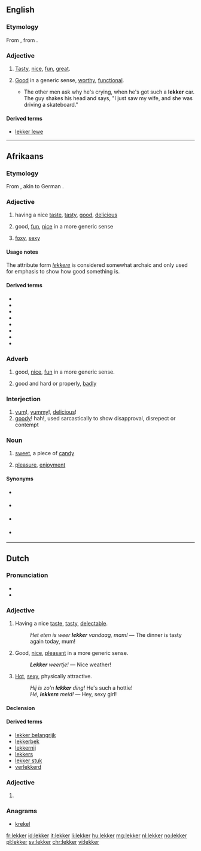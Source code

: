 ==English==

===Etymology===
From {{etyl|af|en}} {{term|lekker|lang=af}}, from {{etyl|nl|en}} {{term|lekker|lang=nl}}.

===Adjective===
{{en-adj}}

# {{context|South Africa|lang=en}} [[tasty|Tasty]], [[nice]], [[fun]], [[great]].
# {{context|South Africa|lang=en}} [[good|Good]] in a generic sense, [[worthy]], [[functional]].
#* {{quote-book
|year=1998
|author=Leon Schuster
|title=Leon Schuster's lekker, thick South African joke book‎
|page=164
|passage=}}The other men ask why he's crying, when he's got such a '''lekker''' car. The guy shakes his head and says, "I just saw my wife, and she was driving a skateboard."

====Derived terms====
* [[lekker lewe]]

----

==Afrikaans==

===Etymology===
From {{etyl|nl|af}} {{term|lekker|lang=nl}}, akin to German {{term|lecker|lang=de}}.

===Adjective===
{{af-adj|lekker|attr2=lekkere}}

# having a nice [[taste]], [[tasty]], [[good]], [[delicious]]
#: {{usex|Die kos het '''lekker''' gesmaak.|t=The food tasted '''nice'''.|lang=af}}
# good, [[fun]], [[nice]] in a more generic sense
#: {{usex|'''Lekker''' tye.|t='''Fun''' times|lang=af}}
# {{context|lang=af|informal}} [[foxy]], [[sexy]]
#: {{usex|Kyk na daai '''lekker''' ding|t=Look at that '''foxy''' lady|lang=af}}

====Usage notes====
The attribute form ''[[lekkere]]'' is considered somewhat archaic and only used for emphasis to show how good something is.

====Derived terms====
{{top2}}
* {{l|af|lekkerbek}}
* {{l|af|lekkergeloof}}
* {{l|af|lekkerkry}}
* {{l|af|lekkerleesboek}}
* {{l|af|lekkerluister}}
* {{l|af|lekkerlyf}}
* {{l|af|lekkerny}}
* {{l|af|lekkermaakkoek}}
{{bottom}}

===Adverb===
{{head|af|adverb}}

# good, [[nice]], [[fun]] in a more generic sense.
#: {{usex|Ons het '''lekker''' gespeel''.|t=We played '''nicely'''. / We had a '''great''' time playing.|lang=af}}
# good and hard or properly, [[badly]]
#: {{usex|Hy was '''lekker''' ingeloop.|t=He was swindled '''badly'''. / He was '''properly''' swindled|lang=af}}

===Interjection===
{{head|af|interjection}}

# [[yum]]!, [[yummy]]!, [[delicious]]!
# [[goody]]! hah!, used sarcastically to show disapproval, disrepect or contempt
#: {{usex|'''Lekker!''' Jy wou mos!|t=You just wanted to do that, huh?|lang=af}}

===Noun===
{{af-noun|s|lekkertjie}}

# [[sweet]], a piece of [[candy]]
# {{context|uncountable|lang=af}} [[pleasure]], [[enjoyment]]

====Synonyms====
* {{sense|candy}} {{l|af|lekkergoed}}
* {{sense|enjoyment|pleasure}} {{l|af|genot}}
* {{sense|pleasure}} {{l|af|lekkerte}}
* {{sense|pleasure|satisfaction}} {{l|af|plesier}}

----

==Dutch==

===Pronunciation===
* {{IPA|/ˈlɛ.kər/|lang=nl}}
* {{audio|Nl-lekker.ogg|Audio}}

===Adjective===
{{nl-adj}}

# Having a nice [[taste]], [[tasty]], [[delectable]].
#: ''Het eten is weer '''lekker''' vandaag, mam!'' &mdash; The dinner is tasty again today, mum!
# Good, [[nice]], [[pleasant]] in a more generic sense.
#: '''''Lekker''' weertje!'' &mdash; Nice weather!
# {{context|colloquial|lang=nl}} [[hot|Hot]], [[sexy]], physically attractive.
#: ''Hij is zo'n '''lekker''' ding!'' He's such a hottie!
#: ''Hé, '''lekkere''' meid!'' &mdash; Hey, sexy girl!

====Declension====
{{nl-decl-adj}}

====Derived terms====
{{top2}}
* [[lekker belangrijk]]
* [[lekkerbek]]
* [[lekkernij]]
* [[lekkers]] {{n}}
* [[lekker stuk]] {{n}}
* [[verlekkerd]]
{{bottom}}

===Adjective===
{{nl-adj-comp}}

# {{nl-adj form of|comp|lek}}

===Anagrams===
* [[krekel#Dutch|krekel]]

[[fr:lekker]]
[[id:lekker]]
[[it:lekker]]
[[li:lekker]]
[[hu:lekker]]
[[mg:lekker]]
[[nl:lekker]]
[[no:lekker]]
[[pl:lekker]]
[[sv:lekker]]
[[chr:lekker]]
[[vi:lekker]]